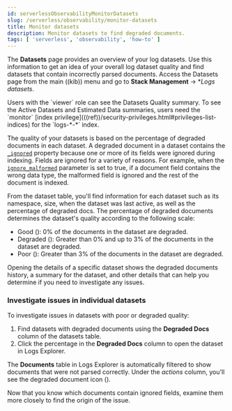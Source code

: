```yaml
---
id: serverlessObservabilityMonitorDatasets
slug: /serverless/observability/monitor-datasets
title: Monitor datasets
description: Monitor datasets to find degraded documents.
tags: [ 'serverless', 'observability', 'how-to' ]
---
```


<p><DocBadge template="technical preview" /></p>
<p><DocBadge template="beta" /></p>

The **Datasets** page provides an overview of your log datasets.
Use this information to get an idea of your overall log dataset quality and find datasets that contain incorrectly parsed documents.
Access the Datasets page from the main ((kib)) menu and go to **Stack Management** → **Logs datasets*.

<DocImage size="2" url="../images/logs-dataset-overview.png" alt="Screen capture of the dataset overview" />

<DocCallOut title="Requirements">
  Users with the `viewer` role can see the Datasets Quality summary. To see the Active Datasets and Estimated Data summaries, users need the `monitor` [index privilege](((ref))/security-privileges.html#privileges-list-indices) for the `logs-*-*` index.
</DocCallOut>

The quality of your datasets is based on the percentage of degraded documents in each dataset.
A degraded document in a dataset contains the [`_ignored`](((ref))/mapping-ignored-field.html) property because one or more of its fields were ignored during indexing.
Fields are ignored for a variety of reasons.
For example, when the [`ignore_malformed`](((ref))/mapping-ignored-field.html.html) parameter is set to true, if a document field contains the wrong data type, the malformed field is ignored and the rest of the document is indexed.

From the dataset table, you'll find information for each dataset such as its namespace, size, when the dataset was last active, as well as the percentage of degraded docs.
The percentage of degraded documents determines the dataset's quality according to the following scale:

* Good (<DocImage flatImage alt="Good icon" url="../images/green-dot-icon.png" />): 0% of the documents in the dataset are degraded.
* Degraded (<DocImage flatImage alt="Degraded icon" url="../images/yellow-dot-icon.png" />): Greater than 0% and up to 3% of the documents in the dataset are degraded.
* Poor (<DocImage flatImage alt="Poor icon" url="../images/red-dot-icon.png" />): Greater than 3% of the documents in the dataset are degraded.

Opening the details of a specific dataset shows the degraded documents history, a summary for the dataset, and other details that can help you determine if you need to investigate any issues.

### Investigate issues in individual datasets
To investigate issues in datasets with poor or degraded quality:

1. Find datasets with degraded documents using the **Degraded Docs** column of the datasets table.
1. Click the percentage in the **Degraded Docs** column to open the dataset in Logs Explorer.

The **Documents** table in Logs Explorer is automatically filtered to show documents that were not parsed correctly.
Under the *actions* column, you'll see the degraded document icon (<DocIcon type="indexClose" title="degraded document icon" />).

Now that you know which documents contain ignored fields, examine them more closely to find the origin of the issue.